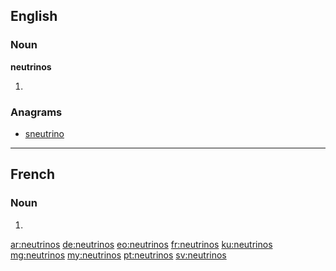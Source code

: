{{also|Neutrinos}}
==English==

===Noun===
'''neutrinos'''

# {{plural of|neutrino}}

===Anagrams===
* [[sneutrino#English|sneutrino]]

----

==French==

===Noun===
{{head|fr|g=m-p}}

# {{plural of|neutrino|lang=fr}}

[[ar:neutrinos]]
[[de:neutrinos]]
[[eo:neutrinos]]
[[fr:neutrinos]]
[[ku:neutrinos]]
[[mg:neutrinos]]
[[my:neutrinos]]
[[pt:neutrinos]]
[[sv:neutrinos]]